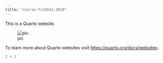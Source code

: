 ```yaml
---
title: "course-fish541-2024"
---
```


This is a Quarto website.


![pic](http://gannet.fish.washington.edu/seashell/snaps/Monosnap_Monosnap_2024-04-07_16-49-09.png)


To learn more about Quarto websites visit <https://quarto.org/docs/websites>.

```r
1 + 1
```
